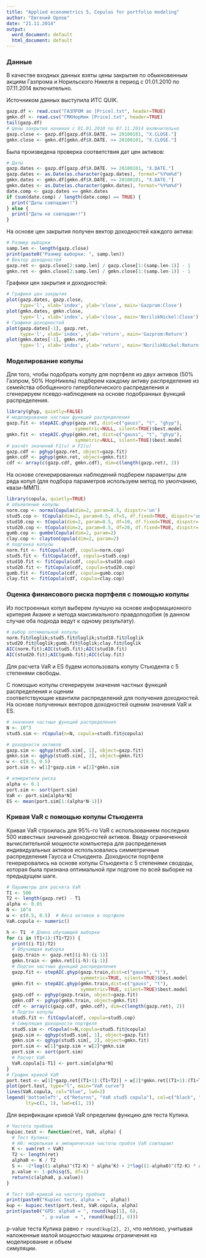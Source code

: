 ```yaml
---
title: "Applied econometrics 5, Copulas for portfolio modeling"
author: "Евгений Орлов"
date: "21.11.2014"
output:
  word_document: default
  html_document: default
---
```


### Данные

В качестве входных данных взяты цены закрытия по обыкновенным акциям Газпрома и 
Норильского Никеля в период с 01.01.2010 по 07.11.2014 включительно.

Источником данных выступила ИТС QUIK.

```r
gazp.df <- read.csv("ГАЗПРОМ ао [Price].txt", header=TRUE)
gmkn.df <- read.csv("ГМКНорНик [Price].txt", header=TRUE)
tail(gazp.df)
# Цены закрытия начиная с 01.01.2010 по 07.11.2014 включительно
gazp.close <- gazp.df[gazp.df$X.DATE. >= 20100101, "X.CLOSE."]
gmkn.close <- gmkn.df[gmkn.df$X.DATE. >= 20100101, "X.CLOSE."]
```

Была произведена проверка соответствия дат цен активов:

```r
# Даты
gazp.dates <- gazp.df[gazp.df$X.DATE. >= 20100101, "X.DATE."]
gazp.dates <- as.Date(as.character(gazp.dates), format="%Y%m%d")
gmkn.dates <- gmkn.df[gmkn.df$X.DATE. >= 20100101, "X.DATE."]
gmkn.dates <- as.Date(as.character(gmkn.dates), format="%Y%m%d")
date.comp <- gazp.dates == gmkn.dates
if (sum(date.comp) / length(date.comp) == TRUE) {
  print("Даты совпадают!")
} else {
  print("Даты не совпадают!")
}
```

На основе цен закрытия получен вектор доходностей каждого актива:

```r
# Размер выборки
samp.len <- length(gazp.close)
print(paste0("Размер выборки: ", samp.len))
# Вектор доходностей
gazp.ret <- gazp.close[2:samp.len] / gazp.close[1:(samp.len-1)] - 1
gmkn.ret <- gmkn.close[2:samp.len] / gmkn.close[1:(samp.len-1)] - 1
```

Графики цен закрытия и доходностей:

```r
# Графики цен закрытия
plot(gazp.dates, gazp.close, 
     type='l', xlab='index', ylab='close', main='Gazprom:Close')
plot(gmkn.dates, gmkn.close, 
     type='l', xlab='index', ylab='close', main='NorilskNickel:Close')
# Графики доходностей
plot(gazp.dates[-1], gazp.ret, 
     type='l', xlab='index', ylab='return', main='Gazprom:Return')
plot(gmkn.dates[-1], gmkn.ret, 
     type='l', xlab='index', ylab='return', main='NorilskNickel:Return')
```

### Моделирование копулы

Для того, чтобы подобрать копулу для портфеля из двух активов (50% Газпром, 
50% НорНикель) подберем каждому активу распределение  из семейства 
обобщенного гиперболического распределения и сгенерируем псевдо-наблюдения на 
основе подобранных функций распределения.

```r
library(ghyp, quietly=FALSE)
# моделирование частных функций распределения
gazp.fit <- stepAIC.ghyp(gazp.ret, dist=c("gauss", "t", "ghyp"), 
                         symmetric=NULL, silent=TRUE)$best.model
gmkn.fit <- stepAIC.ghyp(gmkn.ret, dist=c("gauss", "t", "ghyp"), 
                         symmetric=NULL, silent=TRUE)$best.model
# расчёт значений F1(u) и F2(u)
gazp.cdf <- pghyp(gazp.ret, object=gazp.fit)
gmkn.cdf <- pghyp(gmkn.ret, object=gmkn.fit)
cdf <- array(c(gazp.cdf, gmkn.cdf), dim=c(length(gazp.ret), 2))
```

На основе сгенерированных наблюдений подберем параметры для ряда копул 
(для подбора параметров используем метод по умолчанию, квази-ММП).

```r
library(copula, quietly=TRUE) 
# объявление копулы
norm.cop <- normalCopula(dim=2, param=0.5, dispstr='un') 
stud5.cop <- tCopula(dim=2, param=0.5, df=5, df.fixed=TRUE, dispstr='un') 
stud10.cop <- tCopula(dim=2, param=0.5, df=10, df.fixed=TRUE, dispstr='un') 
stud20.cop <- tCopula(dim=2, param=0.5, df=20, df.fixed=TRUE, dispstr='un') 
gumb.cop <- gumbelCopula(dim=2, param=2) 
clay.cop <- claytonCopula(dim=2, param=2) 
# подгонка копулы
norm.fit <- fitCopula(cdf, copula=norm.cop) 
stud5.fit <- fitCopula(cdf, copula=stud5.cop) 
stud10.fit <- fitCopula(cdf, copula=stud10.cop) 
stud20.fit <- fitCopula(cdf, copula=stud20.cop) 
gumb.fit <- fitCopula(cdf, copula=gumb.cop) 
clay.fit <- fitCopula(cdf, copula=clay.cop) 
```

### Оценка финансового риска портфеля с помощью копулы

Из построенных копул выберем лучшую на основе информационного критерия Акаике 
и метода максимального правдоподобия (в данном случае оба подхода ведут 
к одному результату).

```r
# выбор оптимальной копулы
norm.fit@loglik;stud5.fit@loglik;stud10.fit@loglik
stud20.fit@loglik;gumb.fit@loglik;clay.fit@loglik
AIC(norm.fit);AIC(stud5.fit);AIC(stud10.fit)
AIC(stud20.fit);AIC(gumb.fit);AIC(clay.fit)
```

Для расчета VaR и ES будем использовать копулу Стьюдента с 5 степенями свободы.

C помощью копулы сгенерируем значения частных функций распределения и оценим  
соответствующие квантили распределений для получения доходностей. На основе 
полученных векторов доходностей оценим значения VaR и ES.

```r
# значения частных функций распределения
N <- 10^3
stud5.sim <- rCopula(n=N, copula=stud5.fit@copula) 

# доходности активов
gazp.sim <- qghyp(stud5.sim[, 1], object=gazp.fit)
gmkn.sim <- qghyp(stud5.sim[, 2], object=gmkn.fit)
w <- c(0.5, 0.5)
port.sim <- w[1]*gazp.sim + w[2]*gmkn.sim

# измерители риска
alpha <- 0.1
port.sim <- sort(port.sim)
VaR <- port.sim[alpha*N]
ES <- mean(port.sim[1:(alpha*N-1)])
```

### Кривая VaR с помощью копулы Стьюдента

Кривая VaR строилась для 95%-го VaR с использованием последних 500 известных 
значений доходностей активов.
Ввиду ограниченной вычислительной мощности компьютера для распределения 
индивидуальных активов использовались симметричные распределения Гаусса и 
Стьюдента. Доходности портфеля генерировались на основе копулы Стьюдента с 
5 степенями свододы, которая была признана оптимальной при подгоне 
по всей выборке на предыдущем шаге.

```r
# Параметры для расчета VaR
T1 <- 500
T2 <- length(gazp.ret) - T1
alpha <- 0.05
N <- 10^4
w <- c(0.5, 0.5)  # Веса активов в портфеле
VaR.copula <- numeric()

h <- T1  # Длина обучающей выборки
for (i in (T1+1):(T1+T2)) {
  print((i-T1)/T2)
  # Обучающая выборка
  gazp.train <- gazp.ret[(i-h):(i-1)] 
  gmkn.train <- gmkn.ret[(i-h):(i-1)]
  # Подгон частных функций распределения
  gazp.fit <- stepAIC.ghyp(gazp.train,dist=c("gauss", "t"), 
                           symmetric=TRUE, silent=TRUE)$best.model 
  gmkn.fit <- stepAIC.ghyp(gmkn.train,dist=c("gauss", "t"), 
                           symmetric=TRUE, silent=TRUE)$best.model 
  gazp.cdf <- pghyp(gazp.train, object=gazp.fit) 
  gmkn.cdf <- pghyp(gmkn.train, object=gmkn.fit) 
  cdf <- array(c(gazp.cdf, gmkn.cdf), dim=c(length(gazp.ret), 2))
  # Подгон копулы
  stud5.fit <- fitCopula(cdf, copula=stud5.cop)
  # Симуляция доходности портфеля
  stud5.sim <- rCopula(n=N,copula=stud5.fit@copula) 
  gazp.sim <- qghyp(stud5.sim[, 1], object=gazp.fit) 
  gmkn.sim <- qghyp(stud5.sim[, 2], object=gmkn.fit) 
  port.sim <- w[1]*gazp.sim + w[2]*gmkn.sim 
  port.sim <- sort(port.sim)
  # Расчет VaR
  VaR.copula[i-T1] <- port.sim[alpha*N] 
}
# График кривой VaR
port.test <- w[1]*gazp.ret[(T1+1):(T1+T2)] + w[2]*gmkn.ret[(T1+1):(T1+T2)]
plot(port.test, type="l", main="VaR curve")
lines(VaR.copula, col="blue", lwd=2)
legend('bottomleft', c("Returns", "VaR stud5 copula"), col=c("black", "blue"), 
       lty=c(1, 1), lwd=c(1, 2))
```

Для верификации кривой VaR определим функцию для теста Купика.

```r
# Частота пробоев
kupiec.test <- function(ret, VaR, alpha) {
  # Тест Купика:
  # H0: модельная и эмпирическая частоты пробоя VaR совпадают
  K <- sum(ret < VaR)
  T2 <- length(ret)
  alpha0 <- K / T2
  S <- -2*log((1-alpha)^(T2-K) * alpha^K) + 2*log((1-alpha0)^(T2-K) * alpha0^K)
  p.value <- 1-pchisq(S, df=1)
  return(c(alpha0, p.value))
}
```

```r
# Тест VaR-кривой на частоту пробоев
print(paste0("Kupiec test, alpha = ", alpha))
kup <- kupiec.test(port.test, VaR.copula, alpha)
print(paste0("GPD: alpha0 = ", round(kup[1], 6), 
             ", p-value  = ", round(kup[2], 6)))

```

p-value теста Купика равно `r round(kup[2], 2)`, что неплохо, учитывая 
наложенные малой мощностью машины ограничения на моделирование и объем  
симуляции.
